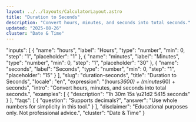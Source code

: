 ```yaml
---
layout: ../../layouts/CalculatorLayout.astro
title: "Duration to Seconds"
description: "Convert hours, minutes, and seconds into total seconds."
updated: "2025-08-26"
cluster: "Date & Time"
---
```



  "inputs": [
    {
      "name": "hours",
      "label": "Hours",
      "type": "number",
      "min": 0,
      "step": "1",
      "placeholder": "1"
    },
    {
      "name": "minutes",
      "label": "Minutes",
      "type": "number",
      "min": 0,
      "step": "1",
      "placeholder": "30"
    },
    {
      "name": "seconds",
      "label": "Seconds",
      "type": "number",
      "min": 0,
      "step": "1",
      "placeholder": "15"
    }
  ],
  "slug": "duration-seconds",
  "title": "Duration to Seconds",
  "locale": "en",
  "expression": "(hours*3600) + (minutes*60) + seconds",
  "intro": "Convert hours, minutes, and seconds into total seconds.",
  "examples": [
    {
      "description": "1h 30m 15s \u21d2 5415 seconds"
    }
  ],
  "faqs": [
    {
      "question": "Supports decimals?",
      "answer": "Use whole numbers for simplicity in this tool."
    }
  ],
  "disclaimer": "Educational purposes only. Not professional advice.",
  "cluster": "Date & Time"
}

<Calculator schema={schema} />
